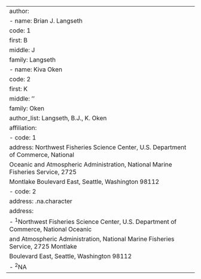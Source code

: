 ---
author:
  - name: Brian J. Langseth
    code: 1
    first: B
    middle: J
    family: Langseth
  - name: Kiva Oken
    code: 2
    first: K
    middle: ''
    family: Oken
author_list: Langseth, B.J., K. Oken
affiliation:
  - code: 1
    address: Northwest Fisheries Science Center, U.S. Department of Commerce, National
      Oceanic and Atmospheric Administration, National Marine Fisheries Service, 2725
      Montlake Boulevard East, Seattle, Washington 98112
  - code: 2
    address: .na.character
address:
  - ^1^Northwest Fisheries Science Center, U.S. Department of Commerce, National Oceanic
    and Atmospheric Administration, National Marine Fisheries Service, 2725 Montlake
    Boulevard East, Seattle, Washington 98112
  - ^2^NA
---
